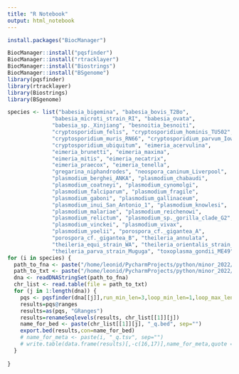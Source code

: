 ```yaml
---
title: "R Notebook"
output: html_notebook
---
```

```r
install.packages("BiocManager")
```


```r
BiocManager::install("pqsfinder")
BiocManager::install("rtracklayer")
BiocManager::install("Biostrings")
BiocManager::install("BSgenome")
library(pqsfinder)
library(rtracklayer)
library(Biostrings)
library(BSgenome)
```

```r
species <- list("babesia_bigemina", "babesia_bovis_T2Bo",
              "babesia_microti_strain_RI", "babesia_ovata",
              "babesia_sp._Xinjiang", "besnoitia_besnoiti",
              "cryptosporidium_felis", "cryptosporidium_hominis_TU502",
              "cryptosporidium_muris_RN66", "cryptosporidium_parvum_Iowa_II",
              "cryptosporidium_ubiquitum", "eimeria_acervulina",
              "eimeria_brunetti", "eimeria_maxima",
              "eimeria_mitis", "eimeria_necatrix",
              "eimeria_praecox", "eimeria_tenella",
              "gregarina_niphandrodes", "neospora_caninum_Liverpool",
              "plasmodium_berghei_ANKA", "plasmodium_chabaudi",
              "plasmodium_coatneyi", "plasmodium_cynomolgi",
              "plasmodium_falciparum", "plasmodium_fragile",
              "plasmodium_gaboni", "plasmodium_gallinaceum",
              "plasmodium_inui_San_Antonio_1", "plasmodium_knowlesi",
              "plasmodium_malariae", "plasmodium_reichenowi",
              "plasmodium_relictum", "plasmodium_sp._gorilla_clade_G2",
              "plasmodium_vinckei", "plasmodium_vivax",
              "plasmodium_yoelii", "porospora_cf._gigantea_A",
              "porospora_cf._gigantea_B", "theileria_annulata",
              "theileria_equi_strain_WA", "theileria_orientalis_strain_Shintoku",
              "theileria_parva_strain_Muguga", "toxoplasma_gondii_ME49")
for (i in species) {
  path_to_fna <- paste("/home/leonid/PycharmProjects/python/minor_2022/project/supergroup/fna_files/", i, "_genomic.fna", sep="")
  path_to_txt <- paste("/home/leonid/PycharmProjects/python/minor_2022/project/supergroup/fna_files_chr_lists/", i, "_chr_list.txt", sep="")
  dna <- readDNAStringSet(path_to_fna)
  chr_list <- read.table(file = path_to_txt)
  for (j in 1:length(dna)) {
    pqs <- pqsfinder(dna[[j]],run_min_len=3,loop_min_len=1,loop_max_len=7,max_defects=0)
    results=pqs@ranges
    results=as(pqs, "GRanges")
    results=renameSeqlevels(results, chr_list[[1]][j])
    name_for_bed <- paste(chr_list[[1]][j], "_q.bed", sep="")
    export.bed(results,con=name_for_bed)
    # name_for_meta <- paste(i, "_q.tsv", sep="")
    # write.table(data.frame(results)[,-c(16,17)],name_for_meta,quote = F,row.names = F)
  }
        
}  

```




